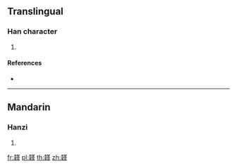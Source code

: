{{character info/new}}
==Translingual==

===Han character===
{{Han char|rn=178|rad=韋|as=09|sn=18|four=|canj=DQTLJ}}

# {{defn|Han|sort=韋09}}

====References====
* {{Han ref|kx=1394.381|dkj=43181|hdz=74507.150|uh=97DA|ud=38874}}

----

==Mandarin==

===Hanzi===
{{cmn-hanzi|pin=[[gé]] ([[ge2]])|wg=ko<sup>2</sup>}}

# {{defn|lang=cmn|sort=韋09}}

[[fr:韚]]
[[pl:韚]]
[[th:韚]]
[[zh:韚]]